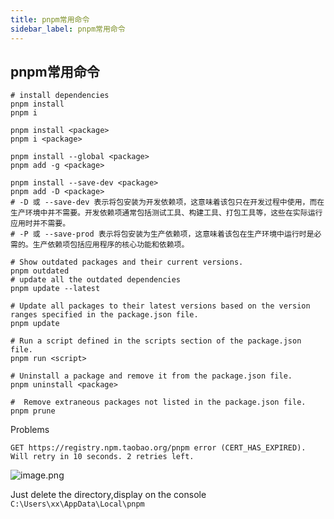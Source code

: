 ```yaml
---
title: pnpm常用命令
sidebar_label: pnpm常用命令
---
```




## pnpm常用命令

```shell
# install dependencies
pnpm install
pnpm i

pnpm install <package>
pnpm i <package>

pnpm install --global <package>
pnpm add -g <package>

pnpm install --save-dev <package>
pnpm add -D <package>
# -D 或 --save-dev 表示将包安装为开发依赖项，这意味着该包只在开发过程中使用，而在生产环境中并不需要。开发依赖项通常包括测试工具、构建工具、打包工具等，这些在实际运行应用时并不需要。
# -P 或 --save-prod 表示将包安装为生产依赖项，这意味着该包在生产环境中运行时是必需的。生产依赖项包括应用程序的核心功能和依赖项。

# Show outdated packages and their current versions.
pnpm outdated
# update all the outdated dependencies
pnpm update --latest

# Update all packages to their latest versions based on the version ranges specified in the package.json file.
pnpm update

# Run a script defined in the scripts section of the package.json file.
pnpm run <script>

# Uninstall a package and remove it from the package.json file.
pnpm uninstall <package>

#  Remove extraneous packages not listed in the package.json file.
pnpm prune
```



Problems

 `GET https://registry.npm.taobao.org/pnpm error (CERT_HAS_EXPIRED). Will retry in 10 seconds. 2 retries left.`

![image.png](https://s2.loli.net/2024/03/06/F5OPANkdLpwbD8z.png)

Just delete the directory,display on the console `C:\Users\xx\AppData\Local\pnpm`

<TailProtocal />
